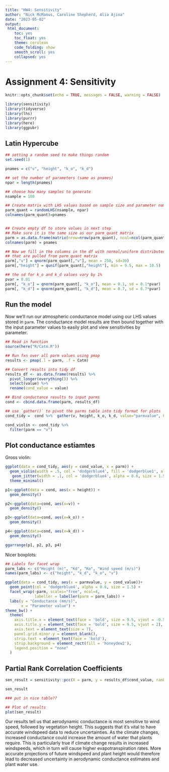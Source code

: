 ```yaml
---
title: "HW4: Sensitivity"
author: "Nick McManus, Caroline Shepherd, Alia Ajina"
date: "2023-05-02"
output: 
 html_document: 
    toc: yes
    toc_float: yes
    theme: cerulean
    code_folding: show
    smooth_scroll: yes
    collapsed: yes
---
```


# Assignment 4: Sensitivity


```r
knitr::opts_chunk$set(echo = TRUE, messages = FALSE, warning = FALSE)

library(sensitivity)
library(tidyverse)
library(lhs)
library(purrr)
library(here) 
library(ggpubr)
```
  
  
## Latin Hypercube

```r
## setting a random seed to make things random
set.seed(1)

pnames = c("v", "height", "k_o", "k_d")

## set the number of parameters (same as pnames)
npar = length(pnames)

## choose how many samples to generate
nsample = 100

## Create matrix with LHS values based on sample size and parameter names
parm_quant = randomLHS(nsample, npar)
colnames(parm_quant)=pnames


## Create empty df to store values in next step
## Make sure it is the same size as our parm_quant matrix
parm = as.data.frame(matrix(nrow=nrow(parm_quant), ncol=ncol(parm_quant)))
colnames(parm) = pnames

## Now we fill in the columns in the df with normal/uniform distributed values
## that are pulled from parm_quant matrix
parm[,"v"] = qnorm(parm_quant[,"v"], mean = 250, sd=30)
parm[,"height"] = qunif(parm_quant[,"height"], min = 9.5, max = 10.5)

## the sd for k_o and k_d values vary by 1%
pvar = 0.01
parm[, "k_o"] = qnorm(parm_quant[, "k_o"], mean = 0.1, sd = 0.1*pvar)
parm[, "k_d"] = qnorm(parm_quant[, "k_d"], mean = 0.7, sd = 0.7*pvar)

```
  

## Run the model

Now we'll run our atmospheric conductance model using our LHS values stored in `parm`. The conductance model results are then bound together with the input parameter values to easily plot and view sensitivities by parameter. 

```r
## Read in function
source(here("R/Catm.R"))

## Run fxn over all parm values using pmap
results <- pmap(.l = parm, .f = Catm)

## Convert results into tidy df
results_df <- as.data.frame(results) %>% 
  pivot_longer(everything()) %>% 
  select(value) %>% 
  rename(cond_value = value)

## Bind conductance results to input parms
cond <- cbind.data.frame(parm, results_df)

## use `gather()` to pivot the parms table into tidy format for plots
cond_tidy =  cond %>%  gather(v, height, k_o, k_d, value="parmvalue", key="parm")

cond_violin <- cond_tidy %>% 
  filter(parm == "v")
```


## Plot conductance estiamtes

Gross violin:
```r
ggplot(data = cond_tidy, aes(y = cond_value, x = parm)) +
  geom_violin(width = .5, col = 'dodgerblue4', fill = 'dodgerblue1', alpha = .2) +
   geom_jitter(width = .1, col = 'dodgerblue4', alpha = 0.6, size = 1.5) +
  theme_minimal() 

p1<-ggplot(data = cond, aes(x = height)) +
  geom_density()

p2<-ggplot(data=cond, aes(x=v)) +
  geom_density()

p3<-ggplot(data=cond, aes(x=k_o)) +
  geom_density()

p4<-ggplot(data=cond, aes(x=k_d)) +
  geom_density()

ggarrange(p1, p2, p3, p4)
```


Nicer boxplots:
```r
## Labels for facet wrap
parm_labs <- c("Height (m)", "Kd", "Ko", "Wind speed (m/s)")
names(parm_labs) <- c("height", "k_d", "k_o", "v")

ggplot(data = cond_tidy, aes(x = parmvalue, y = cond_value))+
  geom_point(col = 'dodgerblue4', alpha = 0.6, size = 1.5) +
  facet_wrap(~parm, scales="free", ncol=4, 
             labeller = labeller(parm = parm_labs)) +
  labs(y = "Conductance (mm/s)",
       x = "Parameter value") +
theme_bw() +
  theme(
    axis.title.x = element_text(face = 'bold', size = 9.5, vjust = -0.5),
    axis.title.y = element_text(face = 'bold', size = 9.5, vjust = 2),
    axis.text = element_text(size = 7),
    panel.grid.minor.y = element_blank(),
    strip.text = element_text(face = 'bold'),
    strip.background = element_rect(fill = 'honeydew2'),
    legend.position = "none"
  )
```

  
## Partial Rank Correlation Coefficients

```r
sen_result = sensitivity::pcc(X = parm, y = results_df$cond_value, rank = TRUE)

sen_result

### put in nice table??

## Plot of results
plot(sen_result)
```

Our results tell us that aerodynamic conductance is most sensitive to wind speed, followed by vegetation height. This suggests that it’s vital to have accurate windspeed data to reduce uncertainties. As the climate changes, increased conductance could increase the amount of water that plants require. This is particularly true if climate change results in increased windspeeds, which in turn will cause higher evapotranspiration rates. More accurate projections of future windspeed and plant height would therefore lead to decreased uncertainty in aerodynamic conductance estimates and plant water use. 
  